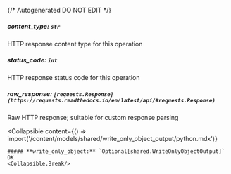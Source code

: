 {/* Autogenerated DO NOT EDIT  */}

##### **content_type:** `str`
HTTP response content type for this operation

##### **status_code:** `int`
HTTP response status code for this operation

##### **raw_response:** `[requests.Response](https://requests.readthedocs.io/en/latest/api/#requests.Response)`
Raw HTTP response; suitable for custom response parsing

<Collapsible
    content={() => import('/content/models/shared/write_only_object_output/python.mdx')}
>
    ##### **write_only_object:** `Optional[shared.WriteOnlyObjectOutput]`
    OK
    <Collapsible.Break/>
</Collapsible>

